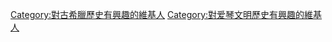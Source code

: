 {{Userbox
  |border-c = #000000
  |border-s = 1
  |id-c     = #ffffff
  |id-s     = 12
  |id-fc    = #000000
  |info-s   = 9
  |info-fc  = #000000
  |id       = [[File:William_Faden._Composite_Mediterranean._1785.I.jpg|60px]]
  |info     = 這個用戶對[[爱琴文明]]歷史有着浓厚的兴趣。
}}
[[Category:對古希臘歷史有興趣的維基人]]
[[Category:對爱琴文明歷史有興趣的維基人]]